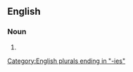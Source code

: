 ==English==

===Noun===
{{head|en|noun plural form}}

# {{plural of|oneirology|lang=en}}

[[Category:English plurals ending in "-ies"]]
